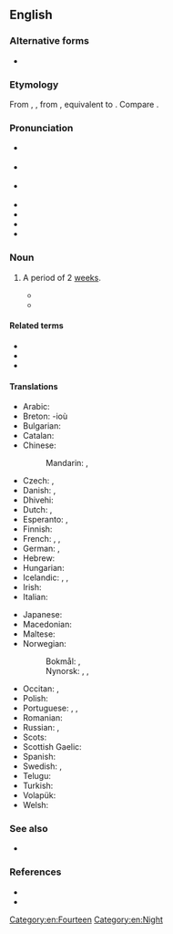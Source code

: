 ==English==
{{was wotd|2009|February|6}}

===Alternative forms===
* {{l|en|fortnite}}

===Etymology===
From {{inh|en|enm|fourtenyght}}, {{m|enm|fourtene nyght}}, from {{inh|en|ang|fēowertīene niht|t=fourteen days}}, equivalent to {{compound|en|fourteen|night|nocat=1}}. Compare {{m|en|sennight}}.

===Pronunciation===
* {{a|RP}} {{IPA|en|/ˈfɔːt.naɪt/}}
* {{a|GenAm}} {{IPA|en|/ˈfɔɹt.naɪt/}}
* {{i|obsolete}} {{IPA|en|/ˈfɔɹt.nɪt/}}
* {{audio|en|en-us-fortnight.ogg|Audio (US)}}
* {{audio|en|EN-AU ck1 fortnight.ogg|Audio (AU)}}
* {{audio|en|En-au-fortnight.ogg|Audio (AUS)}}
* {{rhymes|en|ɔː(ɹ)tnaɪt|s=2}}

===Noun===
{{en-noun}}

# {{lb|en|chiefly|UK|Ireland|Australia|New Zealand|Singapore|dated|_|in North America|}} A period of 2 [[weeks]].
#* {{RQ:Orwell Down and Out|chapter=1|passage= On being kicked the girl fell desperately in love with Henri, and for a '''fortnight''' they lived together and spent a thousand francs of Henri's money.}}
#* {{quote-journal|en|author=Benjamin Welles|title=A Hot Potato for Nixon|work=The New York Times|date=1969-01-12|url=https://www.nytimes.com/1969/01/12/archives/a-hot-potato-for-nixon.html|issn=0362-4331|passage=The “lame duck” Johnson Administration, in its final '''fortnight''' in office, grappled last week with a diplomatic hot potato in the form of the latest Soviet proposal for a “just and lasting” Middle East peace settlement.}}

====Related terms====
* {{l|en|fortnightly}}
* {{l|en|microfortnight}}
* {{l|en|halfmonth}}

====Translations====
{{trans-top|period of two weeks}}
* Arabic: {{t|ar|أُسْبُوعَان|m-d}}
* Breton: {{t-check|br|pemzektez|m-p}} -ioù
* Bulgarian: {{t|bg|две седмици|sc=Cyrl}}
* Catalan: {{t+|ca|quinzena|f}}
* Chinese:
*: Mandarin: {{t|cmn|[[两]][[周]]|sc=Hani}}, {{t|cmn|[[兩]][[周]]|tr=liǎngzhōu|sc=Hani}}
* Czech: {{t|cs|dva týdny|m-p}}, {{t|cs|čtrnáct dní|m-p}}
* Danish: {{t|da|to uger|c-p}}, {{t|da|fjorten dage|c-p}}
* Dhivehi: {{t|dv|ފޮއި}}
* Dutch: {{t|nl|[[veertien]] [[dagen]]|p}}, {{t|nl|[[twee]] [[weken]]|p}}
* Esperanto: {{t-check|eo|duonmonato}}, {{t-check|eo|[[du]] [[semajno]]j}} <!-- was "[[du]] [[semajno]]j" - assumed sum-of-parts; if an idiom, remove the wikilinks to the individual words. see [[User:Kephir/gadgets/xte#Translation_fixing]] -->
* Finnish: {{t|fi|[[kaksi]] [[viikkoa]]}}
* French: {{t+|fr|quinze jours|m-p}}, {{t|fr|deux semaines|f-p}}, {{t+|fr|quinzaine|f}}
* German: {{t|de|[[vierzehn]] [[Tag|Tage]]}}, {{t|de|[[zwei]] [[Wochen]]}}
* Hebrew: {{t|he|שבועיים|m-d|tr=shvu'ayím|alt=שבועיים \ שְׁבוּעַיִם|sc=Hebr}}
* Hungarian: {{t|hu|két hét}}
* Icelandic: {{t|is|tvær vikur|f-p}}, {{t|is|hálfur mánuður|m}}, {{t|is|fjórtán dagar|m-p}}
* Irish: {{t|ga|coicís|f}}
* Italian: {{t|it|([[periodo]] di) [[due]] [[settimana|settimane]]}}
{{trans-mid}}
* Japanese: {{t|ja|二週間|tr=にしゅうかん, nishūkan|sc=Jpan}}
* Macedonian: {{t|mk|[[два|две]] [[недела|не́дели]]|sc=Cyrl}}
* Maltese: {{t|mt| ħmistax-il ġurnata}}
* Norwegian:
*: Bokmål: {{t|nb|to uker|p}}, {{t|nb|fjorten dager|p}}
*: Nynorsk: {{t|nn|to veker|p}}, {{t|nn|fjorten dagar|p}}, {{t|nn|fjortendagar|p}}
* Occitan: {{t|oc|quinzena}}, {{t|oc|quinze jorns}}
* Polish: {{t|pl|[[dwa]] [[tygodnie]]|m-p-in}}
* Portuguese: {{t|pt|[[duas]] [[semanas]]|f-p}}, {{t|pt|[[quatorze]]/[[catorze]] [[dias]]|m-p}}, {{t+|pt|quinzena|f}}
* Romanian: {{t|ro|două săptămâni|f-p}}
* Russian: {{t|ru|[[два|две]] [[неделя|неде́ли]]}}, {{t|ru|четырнадцать дней}}
* Scots: {{t|sco|fortnicht}}
* Scottish Gaelic: {{t|gd|cola-deug|m}}
* Spanish: {{t+|es|quincena|f}}
* Swedish: {{t|sv|[[två]] [[veckor]]|p}}, {{t|sv|[[fjorton]] [[dagar]]}}
* Telugu: {{t+|te|పక్షము|sc=Telu}}
* Turkish: {{t|tr|iki hafta}}
* Volapük: {{t+|vo|telvig}}
* Welsh: {{t|cy|pythefnos|f}}
{{trans-bottom}}

===See also===
* {{l|en|sennight}}

===References===
* {{R:Merriam Webster Online|fortnight}}
* {{pedia}}

[[Category:en:Fourteen]]
[[Category:en:Night]]